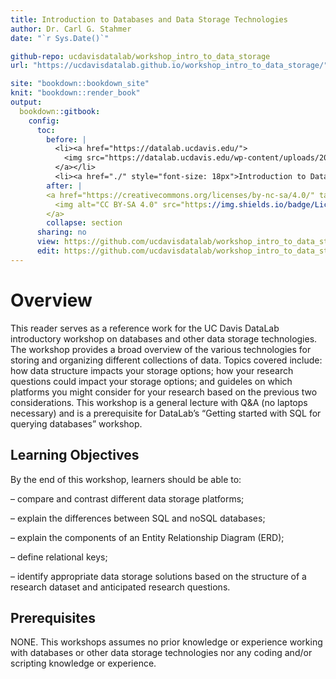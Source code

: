 ```yaml
---
title: Introduction to Databases and Data Storage Technologies
author: Dr. Carl G. Stahmer
date: "`r Sys.Date()`"

github-repo: ucdavisdatalab/workshop_intro_to_data_storage
url: "https://ucdavisdatalab.github.io/workshop_intro_to_data_storage/"

site: "bookdown::bookdown_site"
knit: "bookdown::render_book"
output:
  bookdown::gitbook:
    config:
      toc:
        before: |
          <li><a href="https://datalab.ucdavis.edu/">
            <img src="https://datalab.ucdavis.edu/wp-content/uploads/2019/07/datalab-logo-full-color-rgb-1.png" style="height: 100%; width: 100%; object-fit: contain" />
          </a></li>
          <li><a href="./" style="font-size: 18px">Introduction to Databases and Data Storage Technologies</a></li>
        after: |
        <a href="https://creativecommons.org/licenses/by-nc-sa/4.0/" target="_blank">
          <img alt="CC BY-SA 4.0" src="https://img.shields.io/badge/License-CC%20BY--NC--SA%204.0-lightgrey.svg" style="float: right; padding-right: 10px;" />
        </a>
        collapse: section
      sharing: no
      view: https://github.com/ucdavisdatalab/workshop_intro_to_data_storage/blob/master/%s
      edit: https://github.com/ucdavisdatalab/workshop_intro_to_data_storage/edit/master/%s
---
```


# Overview {-}

This reader serves as a reference work for the UC Davis DataLab introductory workshop on databases and other data storage technologies.  The workshop provides a broad overview of the various technologies for storing and organizing different collections of data. Topics covered include: how data structure impacts your storage options; how your research questions could impact your storage options; and guideles on which platforms you might consider for your research based on the previous two considerations. This workshop is a general lecture with Q&A (no laptops necessary) and is a prerequisite for DataLab’s “Getting started with SQL for querying databases” workshop.

## Learning Objectives 

By the end of this workshop, learners should be able to:

– compare and contrast different data storage platforms;

– explain the differences between SQL and noSQL databases;

– explain the components of an Entity Relationship Diagram (ERD);

– define relational keys;

– identify appropriate data storage solutions based on the structure of a research dataset and anticipated research questions.

## Prerequisites

NONE.  This workshops assumes no prior knowledge or experience working with databases or other data storage technologies nor any coding and/or scripting knowledge or experience.
